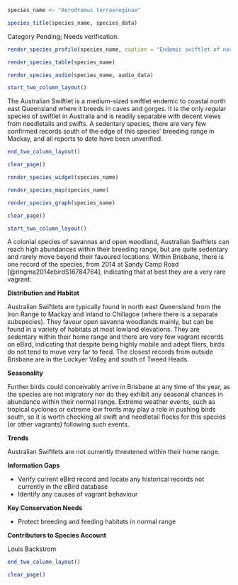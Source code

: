 ```r
species_name <- "Aerodramus terraereginae"
```

```r
species_title(species_name, species_data)
```

Category Pending; Needs verification.

```r
render_species_profile(species_name, caption = "Endemic swiftlet of north east Queensland. One report from Brisbane region but no documentation, unverified. Not of conservation concern, but range somewhat restricted.")
```

```r
render_species_table(species_name)
```

```r
render_species_audio(species_name, audio_data)
```

```r
start_two_column_layout()
```

The Australian Swiftlet is a medium-sized swiftlet endemic to coastal north east Queensland where it breeds in caves and gorges. It is the only regular species of swiftlet in Australia and is readily separable with decent views from needletails and swifts. A sedentary species, there are very few confirmed records south of the edge of this species' breeding range in Mackay, and all reports to date have been unverified.

```r
end_two_column_layout()
```

```r
clear_page()
```

```r
render_species_widget(species_name)
```

```r
render_species_map(species_name)
```

```r
render_species_graph(species_name)
```

```r
clear_page()
```

```r
start_two_column_layout()
```

A colonial species of savannas and open woodland, Australian Swiftlets can reach high abundances within their breeding range, but are quite sedentary and rarely move beyond their favoured locations. Within Brisbane, there is one record of the species, from 2014 at Sandy Camp Road [@ringma2014ebirdS16784764], indicating that at best they are a very rare vagrant.

**Distribution and Habitat**

Australian Swiftlets are typically found in north east Queensland from the Iron Range to Mackay and inland to Chillagoe (where there is a separate subspecies). They favour open savanna woodlands mainly, but can be found in a variety of habitats at most lowland elevations. They are sedentary within their home range and there are very few vagrant records on eBird, indicating that despite being highly mobile and adept fliers, birds do not tend to move very far to feed. The closest records from outside Brisbane are in the Lockyer Valley and south of Tweed Heads.

**Seasonality**

Further birds could conceivably arrive in Brisbane at any time of the year, as the species are not migratory nor do they exhibit any seasonal chances in abundance within their normal range. Extreme weather events, such as tropical cyclones or extreme low fronts may play a role in pushing birds south, so it is worth checking all swift and needletail flocks for this species (or other vagrants) following such events.

**Trends**

Australian Swiftlets are not currently threatened within their home range.

**Information Gaps**

- Verify current eBird record and locate any historical records not currently in the eBird database
- Identify any causes of vagrant behaviour

**Key Conservation Needs**

- Protect breeding and feeding habitats in normal range

**Contributors to Species Account**

Louis Backstrom


```r
end_two_column_layout()
```

```r
clear_page()
```
